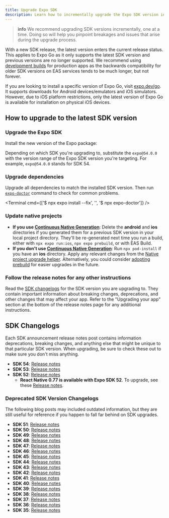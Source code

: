 ```yaml
---
title: Upgrade Expo SDK
description: Learn how to incrementally upgrade the Expo SDK version in your project.
---
```



> **info** We recommend upgrading SDK versions incrementally, one at a time. Doing so will help you pinpoint breakages and issues that arise during the upgrade process.

With a new SDK release, the latest version enters the current release status. This applies to Expo Go as it only supports the latest SDK version and previous versions are no longer supported. We recommend using [development builds](/develop/development-builds/introduction/) for production apps as the backwards compatibility for older SDK versions on EAS services tends to be much longer, but not forever.

If you are looking to install a specific version of Expo Go, visit [expo.dev/go](https://expo.dev/go). It supports downloads for Android devices/emulators and iOS simulators. However, due to iOS platform restrictions, only the latest version of Expo Go is available for installation on physical iOS devices.

## How to upgrade to the latest SDK version

<Step label="1">

### Upgrade the Expo SDK

Install the new version of the Expo package:

<Tabs>
  <Tab label="npm">
    <Terminal cmd={['$ npm install expo@54.0.0']} />
  </Tab>
  <Tab label="Yarn">
    <Terminal cmd={['$ yarn add expo@54.0.0']} />
  </Tab>
  <Tab label="pnpm">
    <Terminal cmd={['$ pnpm add expo@54.0.0']} />
  </Tab>
  <Tab label="Bun">
    <Terminal cmd={['$ bun install expo@54.0.0']} />
  </Tab>
</Tabs>

Depending on which SDK you're upgrading to, substitute the `expo@54.0.0` with the version range of the Expo SDK version you're targeting. For example, `expo@54.0.0` stands for SDK 54.

</Step>

<Step label="2">

### Upgrade dependencies

Upgrade all dependencies to match the installed SDK version. Then run [`expo-doctor`](/develop/tools/#expo-doctor) command to check for common problems.

<Terminal cmd={['$ npx expo install --fix', '', '$ npx expo-doctor']} />

</Step>

<Step label="3">

### Update native projects

- **If you use [Continuous Native Generation](/workflow/continuous-native-generation/)**: Delete the **android** and **ios** directories if you generated them for a previous SDK version in your local project directory. They'll be re-generated next time you run a build, either with `npx expo run:ios`, `npx expo prebuild`, or with EAS Build.
- **If you don't use [Continuous Native Generation](/workflow/continuous-native-generation/)**: Run `npx pod-install` if you have an **ios** directory. Apply any relevant changes from the [Native project upgrade helper](/bare/upgrade/). Alternatively, you could consider [adopting prebuild](/guides/adopting-prebuild/) for easier upgrades in the future.

</Step>

<Step label="4">

### Follow the release notes for any other instructions

Read the [SDK changelogs](#sdk-changelogs) for the SDK version you are upgrading to. They contain important information about breaking changes, deprecations, and other changes that may affect your app. Refer to the "Upgrading your app" section at the bottom of the release notes page for any additional instructions.

</Step>

## SDK Changelogs

Each SDK announcement release notes post contains information deprecations, breaking changes, and anything else that might be unique to that particular SDK version. When upgrading, be sure to check these out to make sure you don't miss anything.

- **SDK 54**: [Release notes](https://expo.dev/changelog/sdk-54)
- **SDK 53**: [Release notes](https://expo.dev/changelog/sdk-53)
- **SDK 52**: [Release notes](https://expo.dev/changelog/2024-11-12-sdk-52)
  - **React Native 0.77 is available with Expo SDK 52**. To upgrade, see these [Release notes](https://expo.dev/changelog/2025/01-21-react-native-0.77).

### Deprecated SDK Version Changelogs

The following blog posts may included outdated information, but they are still useful for reference if you happen to fall far behind on SDK upgrades.

<Collapsible summary="See a full list of deprecated SDK release changelogs">

- **SDK 51**: [Release notes](https://expo.dev/changelog/2024-05-07-sdk-51)
- **SDK 50**: [Release notes](https://expo.dev/changelog/2024-01-18-sdk-50)
- **SDK 49**: [Release notes](https://blog.expo.dev/expo-sdk-49-c6d398cdf740)
- **SDK 48**: [Release notes](https://blog.expo.dev/expo-sdk-48-ccb8302e231)
- **SDK 47**: [Release notes](https://blog.expo.dev/expo-sdk-47-a0f6f5c038af)
- **SDK 46**: [Release notes](https://blog.expo.dev/expo-sdk-46-c2a1655f63f7)
- **SDK 45**: [Release notes](https://blog.expo.dev/expo-sdk-45-f4e332954a68)
- **SDK 44**: [Release notes](https://blog.expo.dev/expo-sdk-44-4c4b8306584a)
- **SDK 43**: [Release notes](https://blog.expo.dev/expo-sdk-43-aa9b3c7d5541)
- **SDK 42**: [Release notes](https://blog.expo.dev/expo-sdk-42-579aee2348b6)
- **SDK 41**: [Release notes](https://blog.expo.dev/expo-sdk-41-12cc5232f2ef)
- **SDK 40**: [Release notes](https://dev.to/expo/expo-sdk-40-is-now-available-1in0)
- **SDK 39**: [Release notes](https://dev.to/expo/expo-sdk-39-is-now-available-1lm8)
- **SDK 38**: [Release notes](https://dev.to/expo/expo-sdk-38-is-now-available-5aa0)
- **SDK 37**: [Release notes](https://dev.to/expo/expo-sdk-37-is-now-available-69g)
- **SDK 36**: [Release notes](https://blog.expo.dev/expo-sdk-36-is-now-available-b91897b437fe)
- **SDK 35**: [Release notes](https://blog.expo.dev/expo-sdk-35-is-now-available-beee0dfafbf4)

</Collapsible>
